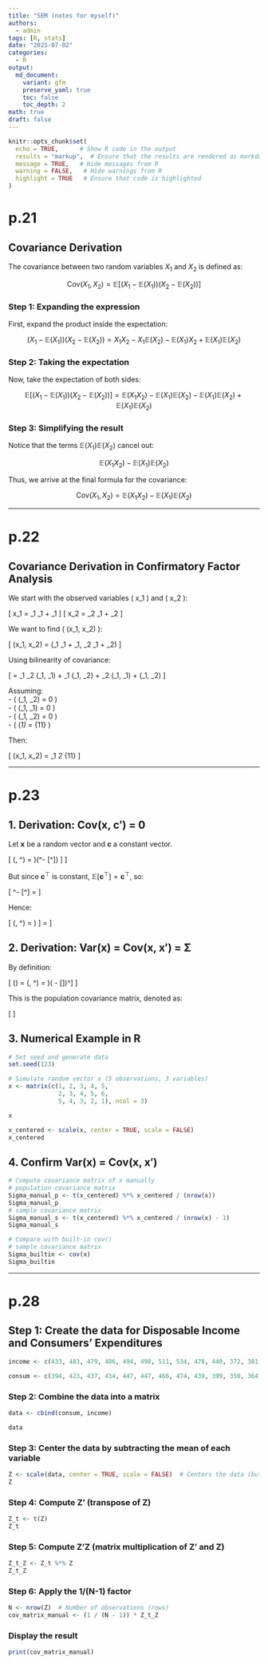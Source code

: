 ```yaml
---
title: "SEM (notes for myself)"
authors: 
  - admin
tags: [R, stats]
date: "2025-07-02"
categories: 
  - R
output:
  md_document:
    variant: gfm
    preserve_yaml: true
    toc: false
    toc_depth: 2
math: true
draft: false
---
```


```r
knitr::opts_chunk$set(
  echo = TRUE,      # Show R code in the output
  results = "markup",  # Ensure that the results are rendered as markdown
  message = TRUE,   # Hide messages from R
  warning = FALSE,   # Hide warnings from R
  highlight = TRUE   # Ensure that code is highlighted
)
```

# p.21

## Covariance Derivation

The covariance between two random variables $X_1$ and $X_2$ is defined as:

$$
\text{Cov}(X_1, X_2) = \mathbb{E}\left[(X_1 - \mathbb{E}(X_1))(X_2 - \mathbb{E}(X_2))\right]
$$

### Step 1: Expanding the expression

First, expand the product inside the expectation:

$$
(X_1 - \mathbb{E}(X_1))(X_2 - \mathbb{E}(X_2)) = X_1X_2 - X_1\mathbb{E}(X_2) - \mathbb{E}(X_1)X_2 + \mathbb{E}(X_1)\mathbb{E}(X_2)
$$

### Step 2: Taking the expectation

Now, take the expectation of both sides:

$$
\mathbb{E}\left[(X_1 - \mathbb{E}(X_1))(X_2 - \mathbb{E}(X_2))\right] = \mathbb{E}(X_1X_2) - \mathbb{E}(X_1)\mathbb{E}(X_2) - \mathbb{E}(X_1)\mathbb{E}(X_2) + \mathbb{E}(X_1)\mathbb{E}(X_2)
$$

### Step 3: Simplifying the result

Notice that the terms $\mathbb{E}(X_1)\mathbb{E}(X_2)$ cancel out:

$$
\mathbb{E}(X_1X_2) - \mathbb{E}(X_1)\mathbb{E}(X_2)
$$

Thus, we arrive at the final formula for the covariance:

$$
\text{Cov}(X_1, X_2) = \mathbb{E}(X_1X_2) - \mathbb{E}(X_1)\mathbb{E}(X_2)
$$

------------------------------------------------------------------------

# p.22

## Covariance Derivation in Confirmatory Factor Analysis

We start with the observed variables \( x_1 \) and \( x_2 \):

\[
x_1 = \lambda_1 \xi_1 + \delta_1
\]
\[
x_2 = \lambda_2 \xi_1 + \delta_2
\]

We want to find \( \text{Cov}(x_1, x_2) \):

\[
\text{Cov}(x_1, x_2) = \text{Cov}(\lambda_1 \xi_1 + \delta_1, \lambda_2 \xi_1 + \delta_2)
\]

Using bilinearity of covariance:

\[
= \lambda_1 \lambda_2 \text{Cov}(\xi_1, \xi_1) + \lambda_1 \text{Cov}(\xi_1, \delta_2) + \lambda_2 \text{Cov}(\delta_1, \xi_1) + \text{Cov}(\delta_1, \delta_2)
\]

Assuming:\
- \( \text{Cov}(\xi_1, \delta_2) = 0 \)\
- \( \text{Cov}(\delta_1, \xi_1) = 0 \)\
- \( \text{Cov}(\delta_1, \delta_2) = 0 \)\
- \( \text{Var}(\xi_1) = \phi_{11} \)\

Then:

\[
\text{Cov}(x_1, x_2) = \lambda_1 \lambda_2 \phi_{11}
\]

------------------------------------------------------------------------

# p.23

## 1. Derivation: Cov(x, c′) = 0

Let $\mathbf{x}$ be a random vector and $\mathbf{c}$ a constant vector.

\[
\text{Cov}(\mathbf{x}, \mathbf{c}^\top) = \mathbb{E} \left[ (\mathbf{x} - \mathbb{E}[\mathbf{x}])(\mathbf{c}^\top - \mathbb{E}[\mathbf{c}^\top]) \right]
\]

But since $\mathbf{c}^\top$ is constant, $\mathbb{E}[\mathbf{c}^\top] = \mathbf{c}^\top$, so:

\[
\mathbf{c}^\top - \mathbb{E}[\mathbf{c}^\top] = \mathbf{0}
\]

Hence:

\[
\text{Cov}(\mathbf{x}, \mathbf{c}^\top) = \mathbb{E} \left[ (\mathbf{x} - \mathbb{E}[\mathbf{x}]) \cdot \mathbf{0} \right] = \mathbf{0}
\]

## 2. Derivation: Var(x) = Cov(x, x′) = Σ

By definition:

\[
\text{Var}(\mathbf{x}) = \text{Cov}(\mathbf{x}, \mathbf{x}^\top) = \mathbb{E} \left[ (\mathbf{x} - \mathbb{E}[\mathbf{x}])(\mathbf{x} - \mathbb{E}[\mathbf{x}])^\top \right]
\]

This is the population covariance matrix, denoted as:

\[
\boldsymbol{\Sigma}
\]

## 3. Numerical Example in R

```r
# Set seed and generate data
set.seed(123)

# Simulate random vector x (5 observations, 3 variables)
x <- matrix(c(1, 2, 3, 4, 5,
              2, 3, 4, 5, 6,
              5, 4, 3, 2, 1), ncol = 3)

x

x_centered <- scale(x, center = TRUE, scale = FALSE)
x_centered
```

## 4. Confirm Var(x) = Cov(x, x′)

```r
# Compute covariance matrix of x manually
# population covariance matrix
Sigma_manual_p <- t(x_centered) %*% x_centered / (nrow(x))
Sigma_manual_p
# sample covariance matrix
Sigma_manual_s <- t(x_centered) %*% x_centered / (nrow(x) - 1)
Sigma_manual_s

# Compare with built-in cov()
# sample covariance matrix
Sigma_builtin <- cov(x)
Sigma_builtin
```

------------------------------------------------------------------------

# p.28

## Step 1: Create the data for Disposable Income and Consumers' Expenditures

```r
income <- c(433, 483, 479, 486, 494, 498, 511, 534, 478, 440, 372, 381, 419, 449, 511, 520, 477, 517, 548, 629)

consum <- c(394, 423, 437, 434, 447, 447, 466, 474, 439, 399, 350, 364, 392, 416, 463, 469, 444, 471, 494, 529)
```

### Step 2: Combine the data into a matrix

```r
data <- cbind(consum, income)

data
```

### Step 3: Center the data by subtracting the mean of each variable

```r
Z <- scale(data, center = TRUE, scale = FALSE)  # Centers the data (but doesn't scale it)
Z
```

### Step 4: Compute Z' (transpose of Z)

```r
Z_t <- t(Z)
Z_t
```

### Step 5: Compute Z'Z (matrix multiplication of Z' and Z)

```r
Z_t_Z <- Z_t %*% Z
Z_t_Z
```

### Step 6: Apply the 1/(N-1) factor

```r
N <- nrow(Z)  # Number of observations (rows)
cov_matrix_manual <- (1 / (N - 1)) * Z_t_Z
```

### Display the result

```r
print(cov_matrix_manual)
```